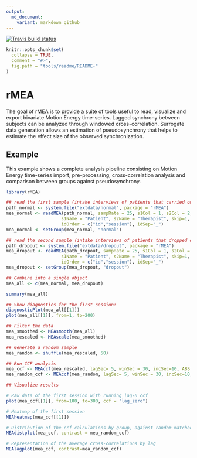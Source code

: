 ```yaml
---
output:
  md_document:
    variant: markdown_github
---
```

  <!-- badges: start -->
  [![Travis build status](https://travis-ci.com/kleinbub/rMEA.svg?branch=master)](https://travis-ci.com/kleinbub/rMEA)
  <!-- badges: end -->
<!-- README.md is generated from README.Rmd. Please edit that file -->

```r
knitr::opts_chunk$set(
  collapse = TRUE,
  comment = "#>",
  fig.path = "tools/readme/README-"
)
```

# rMEA

The goal of rMEA is to provide a suite of tools useful to read, visualize and export bivariate Motion Energy time-series. Lagged synchrony between subjects can be analyzed through windowed cross-correlation. Surrogate data generation allows an estimation of pseudosynchrony that helps to estimate the effect size of the observed synchronization.

## Example

This example shows a complete analysis pipeline consisting on Motion Energy time-series import, pre-processing, cross-correlation analysis and comparison between groups against pseudosynchrony.

```r
library(rMEA)

## read the first sample (intake interviews of patients that carried on therapy)
path_normal <- system.file("extdata/normal", package = "rMEA")
mea_normal <- readMEA(path_normal, sampRate = 25, s1Col = 1, s2Col = 2,
                     s1Name = "Patient", s2Name = "Therapist", skip=1,
                     idOrder = c("id","session"), idSep="_")
mea_normal <- setGroup(mea_normal, "normal")

## read the second sample (intake interviews of patients that dropped out)
path_dropout <- system.file("extdata/dropout", package = "rMEA")
mea_dropout <- readMEA(path_dropout, sampRate = 25, s1Col = 1, s2Col = 2,
                     s1Name = "Patient", s2Name = "Therapist", skip=1,
                     idOrder = c("id","session"), idSep="_")
mea_dropout <- setGroup(mea_dropout, "dropout")

## Combine into a single object
mea_all <- c(mea_normal, mea_dropout)

summary(mea_all)

## Show diagnostics for the first session:
diagnosticPlot(mea_all[[1]])
plot(mea_all[[1]], from=1, to=200)

## Filter the data
mea_smoothed <- MEAsmooth(mea_all)
mea_rescaled <- MEAscale(mea_smoothed)

## Generate a random sample
mea_random <- shuffle(mea_rescaled, 50)

## Run CCF analysis
mea_ccf <- MEAccf(mea_rescaled, lagSec= 5, winSec = 30, incSec=10, ABS = F)
mea_random_ccf <- MEAccf(mea_random, lagSec= 5, winSec = 30, incSec=10, ABS = F)

## Visualize results

# Raw data of the first session with running lag-0 ccf
plot(mea_ccf[[1]], from=100, to=300, ccf = "lag_zero")

# Heatmap of the first session
MEAheatmap(mea_ccf[[1]])

# Distribution of the ccf calculations by group, against random matched dyads
MEAdistplot(mea_ccf, contrast = mea_random_ccf)

# Representation of the average cross-correlations by lag
MEAlagplot(mea_ccf, contrast=mea_random_ccf)



```
